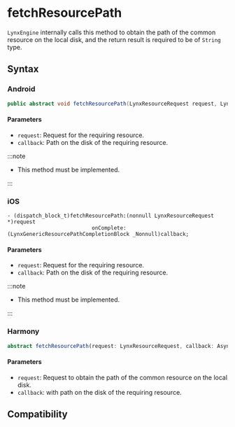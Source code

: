 # fetchResourcePath

`LynxEngine` internally calls this method to obtain the path of the common resource on the local disk, and the return result is required to be of `String` type.

## Syntax

### Android

```java
public abstract void fetchResourcePath(LynxResourceRequest request, LynxResourceCallback< String > callback);
```

#### Parameters

- `request`: Request for the requiring resource.
- `callback`: Path on the disk of the requiring resource.

:::note

- This method must be implemented.

:::

### iOS

```objc
- (dispatch_block_t)fetchResourcePath:(nonnull LynxResourceRequest *)request
                           onComplete:(LynxGenericResourcePathCompletionBlock _Nonnull)callback;
```

#### Parameters

- `request`: Request for the requiring resource.
- `callback`: Path on the disk of the requiring resource.

:::note

- This method must be implemented.

:::

### Harmony

```typescript
abstract fetchResourcePath(request: LynxResourceRequest, callback: AsyncCallback<string>): void;
```

#### Parameters

- `request`: Request to obtain the path of the common resource on the local disk.
- `callback`: with path on the disk of the requiring resource.

## Compatibility


<LegacyCompatTable metadata="lynx-native-api/lynx-generic-resource-fetcher/fetch-resource-path" />